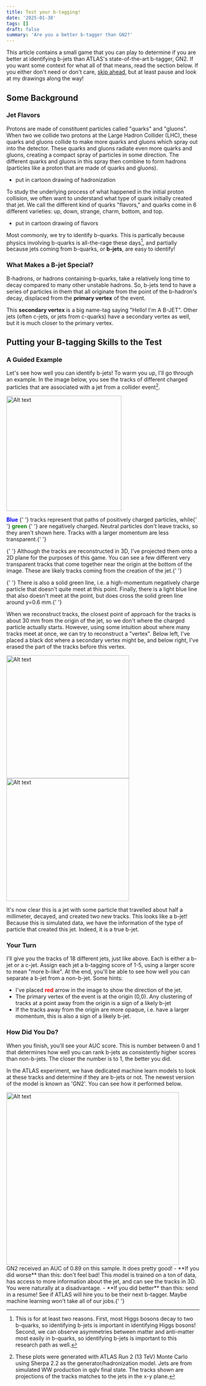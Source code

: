 ```yaml
---
title: Test your b-tagging!
date: '2025-01-30'
tags: []
draft: false
summary: 'Are you a better b-tagger than GN2?'
---
```


This article contains a small game that you can play to determine if you are better at identifying b-jets than ATLAS's state-of-the-art b-tagger, GN2.
If you want some context for what all of that means, read the section below. If you either don't need or don't care, [skip ahead](#thetest), but at least pause and look at my drawings along the way!

## Some Background

### Jet Flavors

Protons are made of constituent particles called "quarks" and "gluons". When two we collide two protons at the Large Hadron Collider (LHC), these quarks and gluons collide to make more quarks and gluons which spray out into the detector.
These quarks and gluons radiate even more quarks and gluons, creating a compact spray of particles in some direction. The different quarks and gluons in this spray then combine to form hadrons (particles like a proton that are made of quarks and gluons).

- put in cartoon drawing of hadronization

To study the underlying process of what happened in the initial proton collision, we often want to understand what type of quark initially created that jet. We call the different kind of quarks "flavors," and quarks come in 6 different varieties: up, down, strange, charm, bottom, and top.

- put in cartoon drawing of flavors

Most commonly, we try to identify b-quarks. This is partically because physics involving b-quarks is all-the-rage these days[^1], and partially because jets coming from b-quarks, or **b-jets**, are easy to identify!

### What Makes a B-jet Special?

B-hadrons, or hadrons containing b-quarks, take a relatively long time to decay compared to many other unstable hadrons. So, b-jets tend to have a series of particles in them that all originate from the point of the b-hadron's decay, displaced from the **primary vertex** of the event.

This **secondary vertex** is a big name-tag saying "Hello! I'm A B-JET". Other jets (often c-jets, or jets from c-quarks) have a secondary vertex as well, but it is much closer to the primary vertex.

## Putting your B-tagging Skills to the Test 

### A Guided Example

Let's see how well you can identify b-jets! To warm you up, I'll go through an example.
In the image below, you see the tracks of different charged particles that are associated with a jet from a collider event[^2].

<div className="flex flex-col items-start gap-5 md:flex-row">
  <img src="/static/images/3197_ex/3197_b_uncropped2.png" alt="Alt text" width="300" />
  <div>
    <p>
      <font color="blue">
        <b>Blue</b>
      </font>{' '}
      tracks represent that paths of positively charged particles, while{' '}
      <font color="green">
        <b>green</b>
      </font>{' '}
      are negatively charged. Neutral particles don't leave tracks, so they aren't shown here.
      Tracks with a larger momentum are less transparent.{' '}
    </p>
    <p>
      {' '}
      Although the tracks are reconstructed in 3D, I've projected them onto a 2D plane for the
      purposes of this game. You can see a few different very transparent tracks that come together
      near the origin at the bottom of the image. These are likely tracks coming from the creation
      of the jet.{' '}
    </p>
    <p>
      {' '}
      There is also a solid green line, i.e. a high-momentum negatively charge particle that doesn't
      quite meet at this point. Finally, there is a light blue line that also doesn't meet at the
      point, but does cross the solid green line around y=0.6 mm.{' '}
    </p>
  </div>
</div>

When we reconstruct tracks, the closest point of approach for the tracks is about 30 mm from the origin of the jet, so we don't where the charged particle actually starts. However, using some intuition about where many tracks meet at once, we can try to reconstruct a "vertex".
Below left, I've placed a black dot where a secondary vertex might be, and below right, I've erased the part of the tracks before this vertex.

<div className="flex flex-col items-start gap-5 md:flex-row">
  <img src="/static/images/3197_ex/3197_b_uncropped.png" alt="Alt text" width="320" />
  <img src="/static/images/3197_ex/3197_b_cropped.png" alt="Alt text" width="320" />
</div>

It's now clear this is a jet with some particle that travelled about half a millimeter, decayed, and created two new tracks. This looks like a b-jet! Because this is simulated data, we have the information of the type of particle that created this jet. Indeed, it is a true b-jet.

### Your Turn

I'll give you the tracks of 18 different jets, just like above. Each is either a b-jet or a c-jet. Assign each jet a b-tagging score of 1-5, using a larger score to mean "more b-like".
At the end, you'll be able to see how well you can separate a b-jet from a non-b-jet. Some hints:

- I've placed <font color="red"><b>red</b></font> arrow in the image to show the direction of the jet.
- The primary vertex of the event is at the origin (0,0). Any clustering of tracks at a point away from the origin is a sign of a likely b-jet
- If the tracks away from the origin are more opaque, i.e. have a larger momentum, this is also a sign of a likely b-jet.

<div>
  <GuessTheImage />
</div>

### How Did You Do?

When you finish, you'll see your AUC score. This is number between 0 and 1 that determines how well you can rank b-jets as consistently higher scores than non-b-jets.
The closer the number is to 1, the better you did.

In the ATLAS experiment, we have dedicated machine learn models to look at these tracks and determine if they are b-jets or not. The newest version of the model is known as 'GN2'.
You can see how it performed below.

<div className="flex justify-center">
  <img src="/static/images/3197_ex/GN2.png" alt="Alt text" width="450" />
</div>
GN2 received an AUC of 0.89 on this sample. It does pretty good! - **If you did worse** than this:
don't feel bad! This model is trained on a ton of data, has access to more information about the
jet, and can see the tracks in 3D. You were naturally at a disadvantage. - **If you did better**
than this: send in a resume! See if ATLAS will hire you to be their next b-tagger. Maybe machine
learning won't take all of our jobs.{' '}

[^1]: This is for at least two reasons. First, most Higgs bosons decay to two b-quarks, so identifying b-jets is important in identifying Higgs bosons! Second, we can observe asymmetries between matter and anti-matter most easily in b-quarks, so identifying b-jets is important to this research path as well.

[^2]: These plots were generated with ATLAS Run 2 (13 TeV) Monte Carlo using Sherpa 2.2 as the generator/hadronization model. Jets are from simulated WW production in qqlv final state. The tracks shown are projections of the tracks matches to the jets in the x-y plane.
